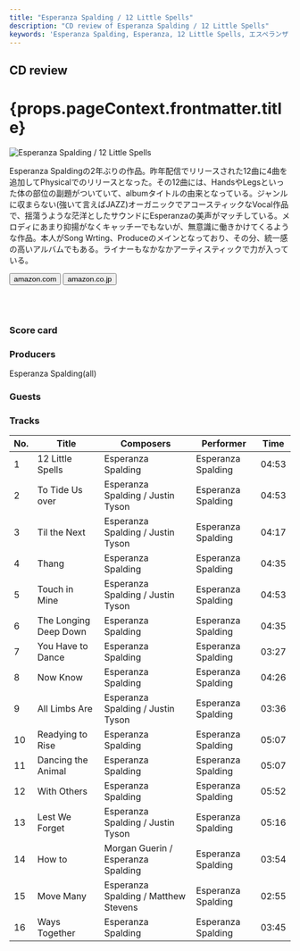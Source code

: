 ```yaml
---
title: "Esperanza Spalding / 12 Little Spells"
description: "CD review of Esperanza Spalding / 12 Little Spells"
keywords: 'Esperanza Spalding, Esperanza, 12 Little Spells, エスペランザ・スポルディング, １２・リトル・スペルズ'
---
```





<h2>CD review</h2>
<h1 className="h1--no--margin">{props.pageContext.frontmatter.title}</h1>

<Row  className="image-card-group">
	<Column colMd={"4"} colLg={"4"} noGutterMdLeft="">
       <ImageCard>

![Esperanza Spalding / 12 Little Spells](../../images/cd/espalding3L.png) 

</ImageCard>
	</Column>
	<Column colMd={"8"} colLg={"8"} noGutterMdLeft="">
	<p>
	Esperanza Spaldingの2年ぶりの作品。昨年配信でリリースされた12曲に4曲を追加してPhysicalでのリリースとなった。その12曲には、HandsやLegsといった体の部位の副題がついていて、albumタイトルの由来となっている。ジャンルに収まらない(強いて言えばJAZZ)オーガニックでアコースティックなVocal作品で、揺蕩うような茫洋としたサウンドにEsperanzaの美声がマッチしている。メロディにあまり抑揚がなくキャッチーでもないが、無意識に働きかけてくるような作品。本人がSong Wrting、Produceのメインとなっており、その分、統一感の高いアルバムでもある。ライナーもなかなかアーティスティックで力が入っている。
	</p>
    <div>
	  <Button href="https://amzn.to/2MGQv7w" kind="primary" size="small" renderIcon={ArrowUpRight24}>
      amazon.com
      </Button>
      <Button href="https://amzn.to/2APbUJl" kind="secondary" size="small" renderIcon={ArrowUpRight24}>
      amazon.co.jp
      </Button>
	</div>
	<a style="display:inline-block;overflow:hidden;background:url(https://linkmaker.itunes.apple.com/ja-jp/lockup.svg?releaseDate=2019-05-10&kind=album&bubble=apple_music&style=mono-black) no-repeat;width:180px;height:45px;" href="https://geo.music.apple.com/jp/album/12-little-spells-deluxe-edition/1460037859?mt=1&app=music&ls=1&at=11lcug"></a>
	<a style="display:inline-block;overflow:hidden;background:url(https://linkmaker.itunes.apple.com/ja-jp/badge-lrg.svg?releaseDate=2019-05-10&kind=album&bubble=itunes_music) no-repeat;width:140px;height:45px;" href="https://geo.music.apple.com/jp/album/12-little-spells-deluxe-edition/1460037859?app=itunes&at=11lcug"></a>
	</Column>
</Row>
<Row >
	<Column colMd={"4"} colLg={"4"} noGutterMdLeft="">
<div>
    <h3>Score card</h3>
	<SliderJS1 value="5" />
    <SliderJS2 value="2" />
	<SliderJS3 value="2" />
    <SliderJS4 value="8" />
</div>
</Column>
<Column colMd={"8"} colLg={"8"} noGutterMdLeft="">
<div>
<h3>Producers</h3>
<p>
Esperanza Spalding(all)
</p>
<h3>Guests</h3>
<p>
</p>
</div>
</Column>
</Row>

<h3>Tracks</h3>

| No. |	 Title                |	 Composers                           |	 Performer        |	Time  |
| --- |	--------------------- | ------------------------------------ | ------------------ |	----- |
| 1	  |	12 Little Spells      |	Esperanza Spalding                   | Esperanza Spalding |	04:53 |
| 2	  |	To Tide Us over       |	Esperanza Spalding / Justin Tyson    | Esperanza Spalding |	04:53 |
| 3	  |	Til the Next          |	Esperanza Spalding / Justin Tyson    | Esperanza Spalding |	04:17 |
| 4	  |	Thang                 |	Esperanza Spalding                   | Esperanza Spalding |	04:35 |
| 5	  |	Touch in Mine         |	Esperanza Spalding / Justin Tyson    | Esperanza Spalding |	04:53 |
| 6	  |	The Longing Deep Down |	Esperanza Spalding                   | Esperanza Spalding |	04:35 |
| 7	  |	You Have to Dance     |	Esperanza Spalding                   | Esperanza Spalding |	03:27 |
| 8	  |	Now Know              |	Esperanza Spalding                   | Esperanza Spalding |	04:26 |
| 9	  |	All Limbs Are         |	Esperanza Spalding / Justin Tyson    | Esperanza Spalding |	03:36 |
| 10  |	Readying to Rise      |	Esperanza Spalding                   | Esperanza Spalding |	05:07 |
| 11  |	Dancing the Animal    |	Esperanza Spalding                   | Esperanza Spalding |	05:07 |
| 12  |	With Others           |	Esperanza Spalding                   | Esperanza Spalding |	05:52 |
| 13  |	Lest We Forget        |	Esperanza Spalding / Justin Tyson    | Esperanza Spalding |	05:16 |
| 14  |	How to                |	Morgan Guerin / Esperanza Spalding   | Esperanza Spalding |	03:54 |
| 15  |	Move Many             |	Esperanza Spalding / Matthew Stevens | Esperanza Spalding |	02:55 |
| 16  |	Ways Together         |	Esperanza Spalding                   | Esperanza Spalding |	03:45 |
